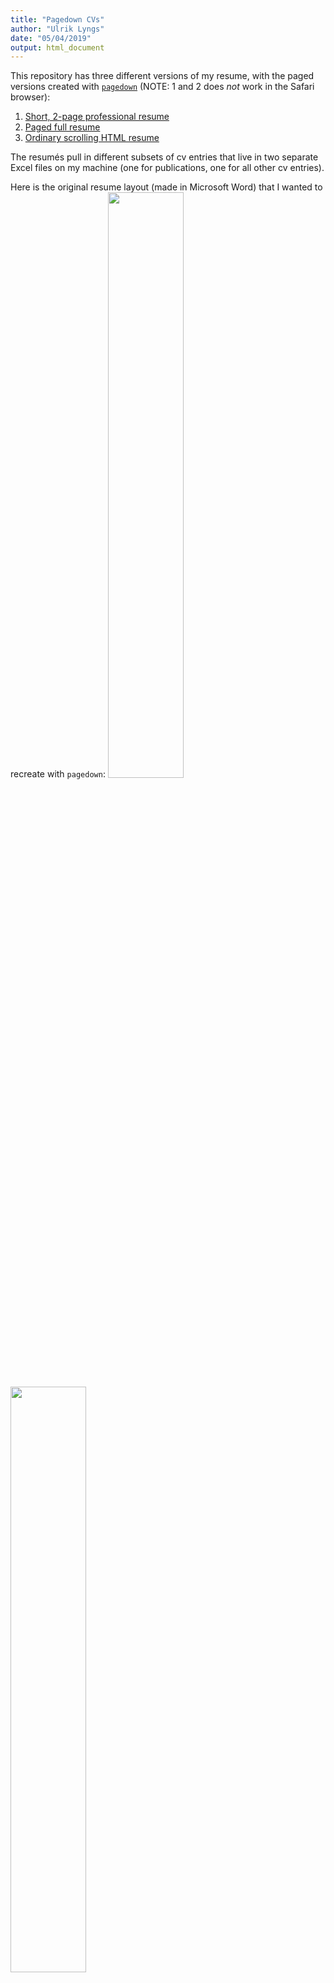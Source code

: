 ```yaml
---
title: "Pagedown CVs"
author: "Ulrik Lyngs"
date: "05/04/2019"
output: html_document
---
```


This repository has three different versions of my resume, with the paged versions created with [`pagedown`](https://github.com/rstudio/pagedown) (NOTE: 1 and 2 does *not* work in the Safari browser):

1. [Short, 2-page professional resume](professional_cv.html)
2. [Paged full resume](one-column-paged.html)
3. [Ordinary scrolling HTML resume](one-column.html)

The resumés pull in different subsets of cv entries that live in two separate Excel files on my machine (one for publications, one for all other cv entries).

Here is the original resume layout (made in Microsoft Word) that I wanted to recreate with `pagedown`:
![](word-cv/page1_new.png){ width=49% } ![](word-cv/page2.png){ width=49% }

